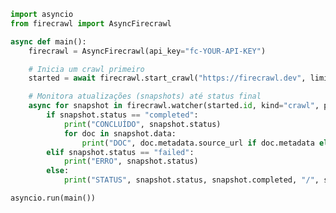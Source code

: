 ```python Python
import asyncio
from firecrawl import AsyncFirecrawl

async def main():
    firecrawl = AsyncFirecrawl(api_key="fc-YOUR-API-KEY")

    # Inicia um crawl primeiro
    started = await firecrawl.start_crawl("https://firecrawl.dev", limit=5)

    # Monitora atualizações (snapshots) até status final
    async for snapshot in firecrawl.watcher(started.id, kind="crawl", poll_interval=2, timeout=120):
        if snapshot.status == "completed":
            print("CONCLUÍDO", snapshot.status)
            for doc in snapshot.data:
                print("DOC", doc.metadata.source_url if doc.metadata else None)
        elif snapshot.status == "failed":
            print("ERRO", snapshot.status)
        else:
            print("STATUS", snapshot.status, snapshot.completed, "/", snapshot.total)

asyncio.run(main())
```
